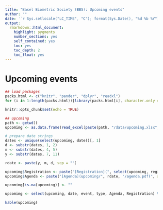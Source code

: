 ```yaml
---
title: "Basel Biometric Society (BBS): Upcoming events"
author: ""
date: '`r Sys.setlocale("LC_TIME", "C"); format(Sys.Date(), "%d %b %Y")`'
output: 
  rmarkdown::html_document:
    highlight: pygments
    number_sections: yes
    self_contained: yes
    toc: yes
    toc_depth: 2
    toc_float: yes
---
```


# Upcoming events

```r
## load packages
packs.html <- c("knitr", "pander", "dplyr", "readxl")
for (i in 1:length(packs.html)){library(packs.html[i], character.only = TRUE)}

knitr::opts_chunk$set(echo = TRUE)

## upcoming   
path <- getwd()
upcoming <- as.data.frame(read_excel(paste(path, "/data/upcoming.xlsx", sep = ""), col_types = NULL))

# prepare date strings
dates <- unique(select(upcoming, date))[, 1]
d <- substr(dates, 1, 2)
m <- substr(dates, 4, 5)
y <- substr(dates, 7, 11)

rdate <- paste(y, m, d, sep = "")

upcoming$Registration <- paste("[Registration](", select(upcoming, registration)[, 1], ")", sep = "")
upcoming$Agenda <- paste("[Agenda](upcoming/", rdate, "/agenda.pdf)", sep = "")

upcoming[is.na(upcoming)] <- ""

upcoming <- select(upcoming, date, event, type, Agenda, Registration) %>% rename("Date" = date, "Event" = event, "Type of event" = type)
```

```r
kable(upcoming)
```